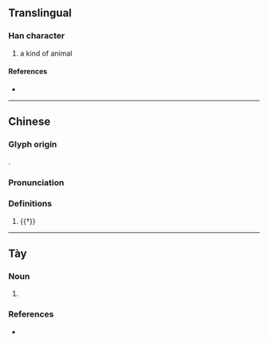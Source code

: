 {{character info}}
==Translingual==

===Han character===
{{Han char|rn=94|rad=犬|as=09|sn=12|four=|canj=KHAHU|ids=⿰犭眉}}

# a kind of animal

====References====
* {{Han ref|kx=0716.040|dkj=20561|hdz=21361.010|uh=7338|ud=29496}}

----

==Chinese==
{{zh-forms}}

===Glyph origin===
{{Han compound|犭|眉|ls=psc|c1=s|c2=p}}.

===Pronunciation===
{{zh-pron
|m=méi
|mc=y
|oc=y
|cat=n
}}

===Definitions===
{{zh-hanzi}}

# {{†}} {{zh-alt-name|鼬獾|{{vern|Chinese ferret-badger}}}}

----

==Tày==

===Noun===
{{head|tyz|noun}}

# {{tyz-Nom form of|mi|[[bear]]}}

===References===
* {{r:tyz:tdcnt}}